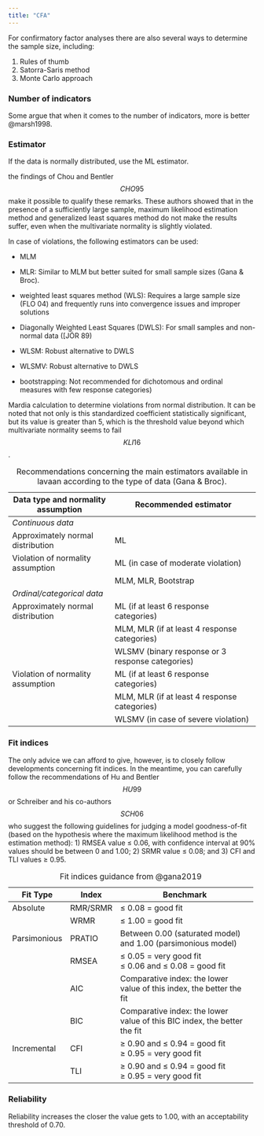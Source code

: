 ```yaml
---
title: "CFA"
---
```


For confirmatory factor analyses there are also several ways to determine the sample size, including:

1.  Rules of thumb
2.  Satorra-Saris method
3.  Monte Carlo approach

### Number of indicators

Some argue that when it comes to the number of indicators, more is better @marsh1998.

### Estimator

If the data is normally distributed, use the ML estimator.

the findings of Chou and Bentler $$CHO 95$$ make it possible to qualify these remarks. These authors showed that in the presence of a sufficiently large sample, maximum likelihood estimation method and generalized least squares method do not make the results suffer, even when the multivariate normality is slightly violated.

In case of violations, the following estimators can be used:

-   MLM

-   MLR: Similar to MLM but better suited for small sample sizes (Gana & Broc).

-   weighted least squares method (WLS): Requires a large sample size (FLO 04) and frequently runs into convergence issues and improper solutions

-   Diagonally Weighted Least Squares (DWLS): For small samples and non-normal data (\[JÖR 89)

-   WLSM: Robust alternative to DWLS

-   WLSMV: Robust alternative to DWLS

-   bootstrapping: Not recommended for dichotomous and ordinal measures with few response categories)

Mardia calculation to determine violations from normal distribution. It can be noted that not only is this standardized coefficient statistically significant, but its value is greater than 5, which is the threshold value beyond which multivariate normality seems to fail $$KLI 16$$.

| Data type and normality assumption | Recommended estimator                            |
|------------------------------------|--------------------------------------------------|
| *Continuous data*                  |                                                  |
| Approximately normal distribution  | ML                                               |
| Violation of normality assumption  | ML (in case of moderate violation)               |
|                                    | MLM, MLR, Bootstrap                              |
| *Ordinal/categorical data*         |                                                  |
| Approximately normal distribution  | ML (if at least 6 response categories)           |
|                                    | MLM, MLR (if at least 4 response categories)     |
|                                    | WLSMV (binary response or 3 response categories) |
| Violation of normality assumption  | ML (if at least 6 response categories)           |
|                                    | MLM, MLR (if at least 4 response categories)     |
|                                    | WLSMV (in case of severe violation)              |

: Recommendations concerning the main estimators available in lavaan according to the type of data (Gana & Broc).

### Fit indices

The only advice we can afford to give, however, is to closely follow developments concerning fit indices. In the meantime, you can carefully follow the recommendations of Hu and Bentler $$HU 99$$ or Schreiber and his co-authors $$SCH 06$$ who suggest the following guidelines for judging a model goodness-of-fit (based on the hypothesis where the maximum likelihood method is the estimation method): 1) RMSEA value ≤ 0.06, with confidence interval at 90% values should be between 0 and 1.00; 2) SRMR value ≤ 0.08; and 3) CFI and TLI values ≥ 0.95.

+--------------+----------+--------------------------------------------------------------------------+
| Fit Type     | Index    | Benchmark                                                                |
+==============+==========+==========================================================================+
| Absolute     | RMR/SRMR | ≤ 0.08 = good fit                                                        |
+--------------+----------+--------------------------------------------------------------------------+
|              | WRMR     | ≤ 1.00 = good fit                                                        |
+--------------+----------+--------------------------------------------------------------------------+
| Parsimonious | PRATIO   | Between 0.00 (saturated model) and 1.00 (parsimonious model)             |
+--------------+----------+--------------------------------------------------------------------------+
|              | RMSEA    | ≤ 0.05 = very good fit\                                                  |
|              |          | ≤ 0.06 and ≤ 0.08 = good fit                                             |
+--------------+----------+--------------------------------------------------------------------------+
|              | AIC      | Comparative index: the lower value of this index, the better the fit     |
+--------------+----------+--------------------------------------------------------------------------+
|              | BIC      | Comparative index: the lower value of this BIC index, the better the fit |
+--------------+----------+--------------------------------------------------------------------------+
| Incremental  | CFI      | ≥ 0.90 and ≤ 0.94 = good fit\                                            |
|              |          | ≥ 0.95 = very good fit                                                   |
+--------------+----------+--------------------------------------------------------------------------+
|              | TLI      | ≥ 0.90 and ≤ 0.94 = good fit\                                            |
|              |          | ≥ 0.95 = very good fit                                                   |
+--------------+----------+--------------------------------------------------------------------------+

: Fit indices guidance from @gana2019

### Reliability

Reliability increases the closer the value gets to 1.00, with an acceptability threshold of 0.70.
